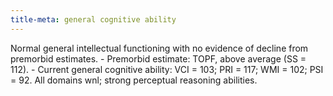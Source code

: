 ```yaml
---
title-meta: general cognitive ability
---
```


<!-- ### General Intellectual Functioning -->

Normal general intellectual functioning with no evidence of decline from premorbid estimates.
- Premorbid estimate: TOPF, above average (SS = 112).
- Current general cognitive ability: VCI = 103; PRI = 117; WMI = 102; PSI = 92. All domains wnl; strong perceptual reasoning abilities.
